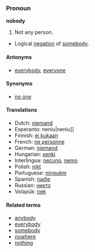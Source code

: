=== Pronoun ===

'''nobody'''

#Not any person.
*Logical [[negation]] of [[somebody]].

==== Antonyms ====
*[[everybody]], [[everyone]]

==== Synonyms ====
*[[no one]]

==== Translations ====
*Dutch: [[niemand]]
*Esperanto: {{ReVo}}neniu|neniu]]
*Finnish: [[ei kukaan]]
*French: [[ne personne]]
*German: [[niemand]]
*Hungarian: [[senki]]
*Interlingua: [[necuno]], [[nemo]]
*Polish: [[nikt]]
*Portuguese: [[ninguém]]
*Spanish: [[nadie]]
*Russian: [[никто]]
*Volapük: [[nek]]

====Related terms====
*[[anybody]]
*[[everybody]]
*[[somebody]]
*[[nowhere]]
*[[nothing]]